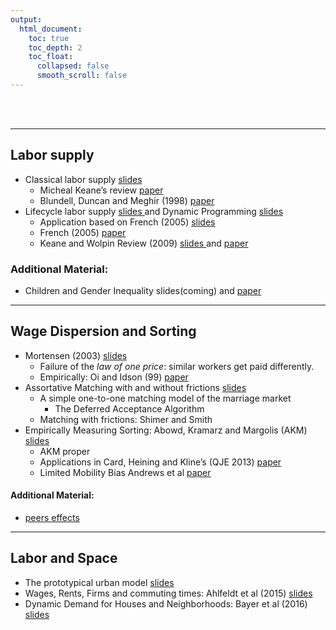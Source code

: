 ```yaml
---
output:
  html_document:
    toc: true
    toc_depth: 2
    toc_float:
      collapsed: false
      smooth_scroll: false
---
```


<br/><br/>

<hr>

## Labor supply

  - Classical labor supply [slides <i class="fa fa-download" aria-hidden="true"></i> ](pdf/labor-supply-static.pdf)
    - Micheal Keane's review [paper <i class="fa fa-external-link" aria-hidden="true"></i> ](https://www.aeaweb.org/articles?id=10.1257/jel.49.4.961)
    - Blundell, Duncan and Meghir (1998) [paper <i class="fa fa-external-link" aria-hidden="true"></i> ](http://www.ucl.ac.uk/~uctp39a/Blundell-Duncan-Megir-1998.pdf)
  - Lifecycle labor supply [slides <i class="fa fa-download" aria-hidden="true"></i> ](pdf/lifecycle.pdf) and Dynamic Programming [slides <i class="fa fa-download" aria-hidden="true"></i> ](pdf/dp-intro.pdf)
    - Application based on French (2005) [slides <i class="fa fa-download" aria-hidden="true"></i> ](pdf/french.pdf)
    - French (2005) [paper <i class="fa fa-external-link" aria-hidden="true"></i> ](https://sites.google.com/site/ericfrenchecon/papers/retire40.pdf?attredirects=0)
    - Keane and Wolpin Review (2009) [slides <i class="fa fa-download" aria-hidden="true"></i>](pdf/keane-wolpin.pdf) and [paper <i class="fa fa-external-link" aria-hidden="true"></i>](https://www.sciencedirect.com/science/article/pii/S1094202508000318)
    
### Additional Material:

  - Children and Gender Inequality slides(coming) and [paper  <i class="fa fa-external-link" aria-hidden="true"></i>](http://econ.lse.ac.uk/staff/clandais/cgi-bin/Articles/Gender.pdf)


<hr>

## Wage Dispersion and Sorting

  - Mortensen (2003) [slides <i class="fa fa-download" aria-hidden="true"></i> ](pdf/dispersion.pdf)
    - Failure of the *law of one price*: similar workers get paid differently.
    - Empirically: Oi and Idson (99) [paper <i class="fa fa-external-link" aria-hidden="true"></i>](http://www.sciencedirect.com/science/article/pii/S1573446399300195)
  - Assortative Matching with and without frictions [slides <i class="fa fa-download" aria-hidden="true"></i> ](pdf/HLM.pdf)
    - A simple one-to-one matching model of the marriage market
      - The Deferred Acceptance Algorithm
    - Matching with frictions: Shimer and Smith
  - Empirically Measuring Sorting: Abowd, Kramarz and Margolis (AKM) [slides <i class="fa fa-download" aria-hidden="true"></i> ](pdf/AKM.pdf)
    - AKM proper
    - Applications in Card, Heining and Kline's (QJE 2013) [paper <i class="fa fa-external-link" aria-hidden="true"></i>](https://eml.berkeley.edu/~pkline/papers/Germany.pdf)
    - Limited Mobility Bias Andrews et al [paper <i class="fa fa-external-link" aria-hidden="true"></i>](http://www.sciencedirect.com/science/article/pii/ S0165176512004272)

#### Additional Material:

 - [peers effects ](http://www.christiandustmann.com/content/4-research/8-peer-effects-in-the-workplace/cornelissen_etal_2017_aer.pdf)

<hr>

## Labor and Space

 - The prototypical urban model [slides <i class="fa fa-download" aria-hidden="true"></i> ](pdf/von-thuenen.pdf)
 - Wages, Rents, Firms and commuting times: Ahlfeldt et al (2015) [slides <i class="fa fa-download" aria-hidden="true"></i> ](pdf/Berlin.pdf)
 - Dynamic Demand for Houses and Neighborhoods: Bayer et al (2016) [slides <i class="fa fa-download" aria-hidden="true"></i> ](pdf/BTTM-sorting.pdf)


